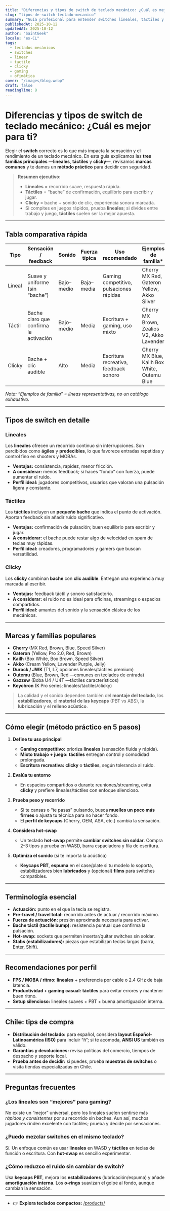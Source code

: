 ```yaml
---
title: "Diferencias y tipos de switch de teclado mecánico: ¿Cuál es mejor para ti?"
slug: "tipos-de-switch-teclado-mecanico"
summary: "Guía profesional para entender switches lineales, táctiles y clicky, con ejemplos de marcas y un método claro para elegir el ideal según tu uso."
publishedAt: 2025-10-12
updatedAt: 2025-10-12
author: "SaintGeek"
locale: "es-CL"
tags:
  - teclados mecánicos
  - switches
  - linear
  - tactile
  - clicky
  - gaming
  - ofimática
cover: "/images/blog.webp"
draft: false
readingTime: 8
---
```


# Diferencias y tipos de switch de teclado mecánico: ¿Cuál es mejor para ti?

Elegir el **switch** correcto es lo que más impacta la sensación y el rendimiento de un teclado mecánico. En esta guía explicamos las **tres familias principales** —**lineales**, **táctiles** y **clicky**—, revisamos **marcas comunes** y te damos un **método práctico** para decidir con seguridad.

> **Resumen ejecutivo:**  
> - **Lineales** = recorrido suave, respuesta rápida.  
> - **Táctiles** = “bache” de confirmación, equilibrio para escribir y jugar.  
> - **Clicky** = bache + sonido de clic, experiencia sonora marcada.  
> - Si compites en juegos rápidos, prueba **lineales**; si divides entre trabajo y juego, **táctiles** suelen ser la mejor apuesta.

---

## Tabla comparativa rápida

| Tipo     | Sensación / feedback                     | Sonido   | Fuerza típica | Uso recomendado                         | Ejemplos de familia* |
|----------|------------------------------------------|----------|---------------|-----------------------------------------|----------------------|
| Lineal   | Suave y uniforme (sin “bache”)           | Bajo–medio | Baja–media   | Gaming competitivo, pulsaciones rápidas | Cherry MX Red, Gateron Yellow, Akko Silver |
| Táctil   | Bache claro que confirma la activación   | Bajo–medio | Media        | Escritura + gaming, uso mixto           | Cherry MX Brown, Zealios V2, Akko Lavender |
| Clicky   | Bache + clic audible                     | Alto     | Media         | Escritura recreativa, feedback sonoro    | Cherry MX Blue, Kailh Box White, Outemu Blue |

*Nota: “Ejemplos de familia” = líneas representativas, no un catálogo exhaustivo.*

---

## Tipos de switch en detalle

### Lineales
Los **lineales** ofrecen un recorrido continuo sin interrupciones. Son percibidos como **ágiles** y **predecibles**, lo que favorece entradas repetidas y control fino en shooters y MOBAs.

- **Ventajas:** consistencia, rapidez, menor fricción.  
- **A considerar:** menos feedback; si haces “fondo” con fuerza, puede aumentar el ruido.  
- **Perfil ideal:** jugadores competitivos, usuarios que valoran una pulsación ligera y constante.

### Táctiles
Los **táctiles** incluyen un **pequeño bache** que indica el punto de activación. Aportan feedback sin añadir ruido significativo.

- **Ventajas:** confirmación de pulsación; buen equilibrio para escribir y jugar.  
- **A considerar:** el bache puede restar algo de velocidad en spam de teclas muy rápidas.  
- **Perfil ideal:** creadores, programadores y gamers que buscan versatilidad.

### Clicky
Los **clicky** combinan **bache** con **clic audible**. Entregan una experiencia muy marcada al escribir.

- **Ventajas:** feedback táctil y sonoro satisfactorio.  
- **A considerar:** el ruido no es ideal para oficinas, streamings o espacios compartidos.  
- **Perfil ideal:** amantes del sonido y la sensación clásica de los mecánicos.

---

## Marcas y familias populares

- **Cherry** (MX Red, Brown, Blue, Speed Silver)  
- **Gateron** (Yellow, Pro 2.0, Red, Brown)  
- **Kailh** (Box White, Box Brown, Speed Silver)  
- **Akko** (Cream Yellow, Lavender Purple, Jelly)  
- **Durock / JWK** (T1, L7, opciones lineales/táctiles premium)  
- **Outemu** (Blue, Brown, Red —comunes en teclados de entrada)  
- **Gazzew** (Boba U4 / U4T —táctiles característicos)  
- **Keychron** (K Pro series; lineales/táctiles/clicky)

> La calidad y el sonido dependen también del **montaje del teclado**, los **estabilizadores**, el **material de las keycaps** (PBT vs ABS), la **lubricación** y el **relleno acústico**.

---

## Cómo elegir (método práctico en 5 pasos)

1. **Define tu uso principal**  
   - **Gaming competitivo:** prioriza **lineales** (sensación fluida y rápida).  
   - **Mixto trabajo + juego:** **táctiles** entregan control y comodidad prolongada.  
   - **Escritura recreativa:** **clicky** o **táctiles**, según tolerancia al ruido.

2. **Evalúa tu entorno**  
   - En espacios compartidos o durante reuniones/streaming, evita **clicky** y prefiere lineales/táctiles con enfoque silencioso.

3. **Prueba peso y recorrido**  
   - Si te cansas o “te pasas” pulsando, busca **muelles un poco más firmes** o ajusta tu técnica para no hacer fondo.  
   - El **perfil de keycaps** (Cherry, OEM, ASA, etc.) cambia la sensación.

4. **Considera hot-swap**  
   - Un teclado **hot-swap** permite **cambiar switches sin soldar**. Compra 2–3 tipos y prueba en WASD, barra espaciadora y fila de escritura.

5. **Optimiza el sonido** (si te importa la acústica)  
   - **Keycaps PBT**, **espuma** en el case/plate si tu modelo lo soporta, estabilizadores bien **lubricados** y (opcional) **films** para switches compatibles.

---

## Terminología esencial

- **Actuación:** punto en el que la tecla se registra.  
- **Pre-travel / travel total:** recorrido antes de actuar / recorrido máximo.  
- **Fuerza de actuación:** presión aproximada necesaria para activar.  
- **Bache táctil (tactile bump):** resistencia puntual que confirma la pulsación.  
- **Hot-swap:** sockets que permiten insertar/quitar switches sin soldar.  
- **Stabs (estabilizadores):** piezas que estabilizan teclas largas (barra, Enter, Shift).

---

## Recomendaciones por perfil

- **FPS / MOBA / ritmo:** **lineales** + preferencia por cable o 2.4 GHz de baja latencia.  
- **Productividad + gaming casual:** **táctiles** para evitar errores y mantener buen ritmo.  
- **Setup silencioso:** lineales suaves + PBT + buena amortiguación interna.

---

## Chile: tips de compra

- **Distribución del teclado:** para español, considera **layout Español-Latinoamérica (ISO)** para incluir “ñ”; si te acomoda, **ANSI US** también es válido.  
- **Garantías y devoluciones:** revisa políticas del comercio, tiempos de despacho y soporte local.  
- **Prueba antes de decidir:** si puedes, prueba **muestras de switches** o visita tiendas especializadas en Chile.

---

## Preguntas frecuentes

### ¿Los lineales son “mejores” para gaming?
No existe un “mejor” universal, pero los lineales suelen sentirse más *rápidos y consistentes* por su recorrido sin baches. Aun así, muchos jugadores rinden excelente con táctiles; prueba y decide por sensaciones.

### ¿Puedo mezclar switches en el mismo teclado?
Sí. Un enfoque común es usar **lineales** en WASD y **táctiles** en teclas de función o escritura. Con **hot-swap** es sencillo experimentar.

### ¿Cómo reduzco el ruido sin cambiar de switch?
Usa **keycaps PBT**, mejora los **estabilizadores** (lubricación/espuma) y añade **amortiguación interna**. Los **o-rings** suavizan el golpe al fondo, aunque cambian la sensación.

---
- 👉 **Explora teclados compactos:** [/products/](//)